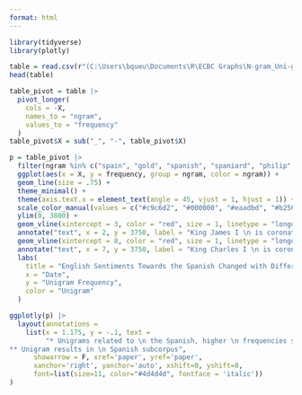 ---
format: html
---

```{r load packages, message = F, echo = F}
library(tidyverse)
library(plotly)
```

```{r get data, message = F, echo = F, output = F}
table = read.csv(r"(C:\Users\bqueu\Documents\R\ECBC Graphs\N-gram_Uni-gram List--final version - Spanish_Unigram.csv)")
head(table)
```

```{r pivot table, echo = F}
table_pivot = table |>
  pivot_longer(
    cols = -X,
    names_to = "ngram",
    values_to = "frequency"
  )
table_pivot$X = sub("_", "-", table_pivot$X)
```

```{r graph, warning = F, echo = F}
p = table_pivot |>
  filter(ngram %in% c("spain", "gold", "spanish", "spaniard", "philip", "aragon")) |>
  ggplot(aes(x = X, y = frequency, group = ngram, color = ngram)) +
  geom_line(size = .75) +
  theme_minimal() +
  theme(axis.text.x = element_text(angle = 45, vjust = 1, hjust = 1)) +
  scale_color_manual(values = c("#c9c6d2", "#000000", "#eaadbd", "#b25000", "#33ff77", "#ffedb3")) +
  ylim(0, 3800) +
  geom_vline(xintercept = 3, color = "red", size = 1, linetype = "longdash", alpha = .4) +
  annotate("text", x = 2, y = 3750, label = "King James I \n is coronated.", fontface = "italic", size = 3) +
  geom_vline(xintercept = 8, color = "red", size = 1, linetype = "longdash", alpha = .4) +
  annotate("text", x = 7, y = 3750, label = "King Charles I \n is coronated.", fontface = "italic", size = 3) +
  labs(
    title = "English Sentiments Towards the Spanish Changed with Different Reigns",
    x = "Date", 
    y = "Unigram Frequency",
    color = "Unigram"
  ) 

ggplotly(p) |>
  layout(annotations = 
    list(x = 1.175, y = -.1, text = 
         "* Unigrams related to \n the Spanish, higher \n frequencies selected.
** Unigram results in \n Spanish subcorpus", 
      showarrow = F, xref='paper', yref='paper', 
      xanchor='right', yanchor='auto', xshift=0, yshift=0,
      font=list(size=11, color="#4d4d4d", fontface = 'italic'))
)
```
